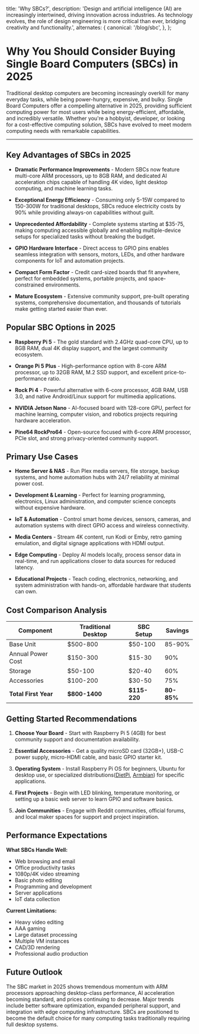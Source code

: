   title: 'Why SBCs?',
  description:
    'Design and artificial intelligence (AI) are increasingly intertwined, driving innovation across industries. As technology evolves, the role of design engineering is more critical than ever, bridging creativity and functionality.',
  alternates: {
    canonical: '/blog/sbc',
  },
};

<Cover
  src="https://i.postimg.cc/ncn8VJk0/photo-2025-08-25-09-04-24.jpg"
  alt="Raspberry Pi 4 & Radaxa Zero 3E"
  caption="Raspberry Pi 4(2GB) & Radaxa Zero 3E"
/>

# Why You Should Consider Buying Single Board Computers (SBCs) in 2025
Traditional desktop computers are becoming increasingly overkill for many everyday tasks, while being power-hungry, expensive, and bulky. Single Board Computers offer a compelling alternative in 2025, providing sufficient computing power for most users while being energy-efficient, affordable, and incredibly versatile. Whether you're a hobbyist, developer, or looking for a cost-effective computing solution, SBCs have evolved to meet modern computing needs with remarkable capabilities.

---

## Key Advantages of SBCs in 2025

- **Dramatic Performance Improvements** - Modern SBCs now feature multi-core ARM processors, up to 8GB RAM, and dedicated AI acceleration chips capable of handling 4K video, light desktop computing, and machine learning tasks.

- **Exceptional Energy Efficiency** - Consuming only 5-15W compared to 150-300W for traditional desktops, SBCs reduce electricity costs by 90% while providing always-on capabilities without guilt.

- **Unprecedented Affordability** - Complete systems starting at $35-75, making computing accessible globally and enabling multiple-device setups for specialized tasks without breaking the budget.

- **GPIO Hardware Interface** - Direct access to GPIO pins enables seamless integration with sensors, motors, LEDs, and other hardware components for IoT and automation projects.

- **Compact Form Factor** - Credit card-sized boards that fit anywhere, perfect for embedded systems, portable projects, and space-constrained environments.

- **Mature Ecosystem** - Extensive community support, pre-built operating systems, comprehensive documentation, and thousands of tutorials make getting started easier than ever.

## Popular SBC Options in 2025

- **Raspberry Pi 5** - The gold standard with 2.4GHz quad-core CPU, up to 8GB RAM, dual 4K display support, and the largest community ecosystem.

- **Orange Pi 5 Plus** - High-performance option with 8-core ARM processor, up to 32GB RAM, M.2 SSD support, and excellent price-to-performance ratio.

- **Rock Pi 4** - Powerful alternative with 6-core processor, 4GB RAM, USB 3.0, and native Android/Linux support for multimedia applications.

- **NVIDIA Jetson Nano** - AI-focused board with 128-core GPU, perfect for machine learning, computer vision, and robotics projects requiring hardware acceleration.

- **Pine64 RockPro64** - Open-source focused with 6-core ARM processor, PCIe slot, and strong privacy-oriented community support.

## Primary Use Cases

- **Home Server & NAS** - Run Plex media servers, file storage, backup systems, and home automation hubs with 24/7 reliability at minimal power cost.

- **Development & Learning** - Perfect for learning programming, electronics, Linux administration, and computer science concepts without expensive hardware.

- **IoT & Automation** - Control smart home devices, sensors, cameras, and automation systems with direct GPIO access and wireless connectivity.

- **Media Centers** - Stream 4K content, run Kodi or Emby, retro gaming emulation, and digital signage applications with HDMI output.

- **Edge Computing** - Deploy AI models locally, process sensor data in real-time, and run applications closer to data sources for reduced latency.

- **Educational Projects** - Teach coding, electronics, networking, and system administration with hands-on, affordable hardware that students can own.

## Cost Comparison Analysis

| Component | Traditional Desktop | SBC Setup | Savings |
| --- | --- | --- | --- |
| Base Unit | $500-800 | $50-100 | 85-90% |
| Annual Power Cost | $150-300 | $15-30 | 90% |
| Storage | $50-100 | $20-40 | 60% |
| Accessories | $100-200 | $30-50 | 75% |
| **Total First Year** | **$800-1400** | **$115-220** | **80-85%** |

## Getting Started Recommendations

1. **Choose Your Board** - Start with Raspberry Pi 5 (4GB) for best community support and documentation availability.

2. **Essential Accessories** - Get a quality microSD card (32GB+), USB-C power supply, micro-HDMI cable, and basic GPIO starter kit.

3. **Operating System** - Install Raspberry Pi OS for beginners, Ubuntu for desktop use, or specialized distributions([DietPi](https://dietpi.com/), [Armbian](https://www.armbian.com/)) for specific applications.

4. **First Projects** - Begin with LED blinking, temperature monitoring, or setting up a basic web server to learn GPIO and software basics.

5. **Join Communities** - Engage with Reddit communities, official forums, and local maker spaces for support and project inspiration.

## Performance Expectations

**What SBCs Handle Well:**
- Web browsing and email
- Office productivity tasks
- 1080p/4K video streaming
- Basic photo editing
- Programming and development
- Server applications
- IoT data collection

**Current Limitations:**
- Heavy video editing
- AAA gaming
- Large dataset processing
- Multiple VM instances
- CAD/3D rendering
- Professional audio production

## Future Outlook

The SBC market in 2025 shows tremendous momentum with ARM processors approaching desktop-class performance, AI acceleration becoming standard, and prices continuing to decrease. Major trends include better software optimization, expanded peripheral support, and integration with edge computing infrastructure. SBCs are positioned to become the default choice for many computing tasks traditionally requiring full desktop systems.

